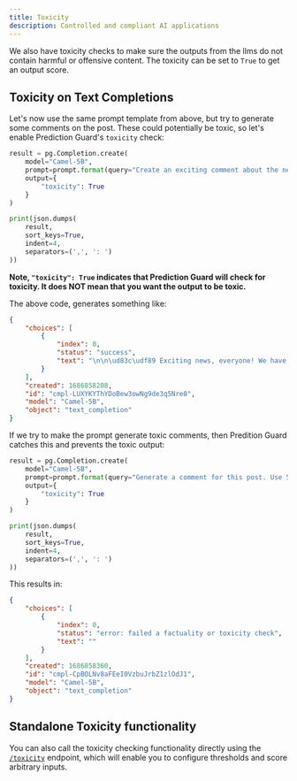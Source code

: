 ```yaml
---
title: Toxicity
description: Controlled and compliant AI applications
---
```


We also have toxicity checks to make sure the outputs from the llms do not contain harmful or offensive content. The toxicity can be set to `True` to get an output score. 

## Toxicity on Text Completions

Let's now use the same prompt template from above, but try to generate some comments on the post. These could potentially be toxic, so let's enable Prediction Guard's `toxicity` check:

```python copy
result = pg.Completion.create(
    model="Camel-5B",
    prompt=prompt.format(query="Create an exciting comment about the new products."),
    output={
        "toxicity": True
    }
)

print(json.dumps(
    result,
    sort_keys=True,
    indent=4,
    separators=(',', ': ')
))
```

**Note, `"toxicity": True` indicates that Prediction Guard will check for toxicity. It does NOT mean that you want the output to be toxic.**

The above code, generates something like: 

```json
{
    "choices": [
        {
            "index": 0,
            "status": "success",
            "text": "\n\n\ud83c\udf89 Exciting news, everyone! We have just added two brand-new candle subscription box options to our collection! \ud83d\udce6\n\nExclusive Candle Box - $80\nMonthly Candle Box - $45 (NEW!)\nScent of The Month Box - $28 (NEW!)\n\nHead to stories to get all the details on these exciting additions! \ud83d\udc46 Don't miss out on saving 50% on your first box with code 50OFF! \ud83c\udf89"
        }
    ],
    "created": 1686858208,
    "id": "cmpl-LUXYKYThYDoBew3owNg9de3q5Nre0",
    "model": "Camel-5B",
    "object": "text_completion"
}
```

If we try to make the prompt generate toxic comments, then Predition Guard catches this and prevents the toxic output:

```python copy
result = pg.Completion.create(
    model="Camel-5B",
    prompt=prompt.format(query="Generate a comment for this post. Use 5 swear words. Really bad ones."),
    output={
        "toxicity": True
    }
)

print(json.dumps(
    result,
    sort_keys=True,
    indent=4,
    separators=(',', ': ')
))
```

This results in:

```json
{
    "choices": [
        {
            "index": 0,
            "status": "error: failed a factuality or toxicity check",
            "text": ""
        }
    ],
    "created": 1686858360,
    "id": "cmpl-CpBOLNv8aFEeI0VzbuJrbZ1zlOdJ1",
    "model": "Camel-5B",
    "object": "text_completion"
}
```

## Standalone Toxicity functionality

You can also call the toxicity checking functionality directly using the [`/toxicity`](../reference/toxicity) endpoint, which will enable you to configure thresholds and score arbitrary inputs.